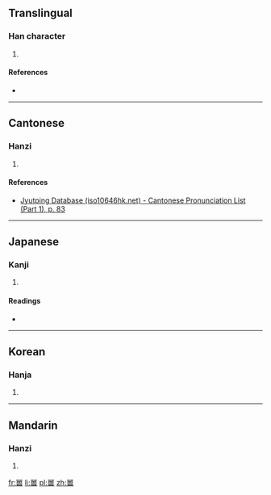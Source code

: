 ==Translingual==

===Han character===
{{Han char|rn=30|rad=口|as=12|sn=15|four=|canj=口口田一口 (RRWMR)|ids=⿱⿳⿰[[口]]口[[田]][[一]]口}}

# {{defn|Han|sort=口12}}

====References====
* {{Han ref|kx=0207.330|dkj=04279|dj=0430.280|hdz=10683.060|uh=563C|ud=22076}}

----

==Cantonese==

===Hanzi===
{{yue-hanzi|jyut=[[cuk1]]|y=chuk1}}

# {{defn|lang=yue|sort=口12}}

====References====
*[http://www.iso10646hk.net/jp/document/download.jsp Jyutping Database (iso10646hk.net) - Cantonese Pronunciation List (Part 1), p. 83]

----

==Japanese==

===Kanji===
{{ja-kanji|grade=|rs=口12}}

# {{defn|lang=ja|sort=口12}}

====Readings====
* {{ja-readings|on=[[きゅう]] (kyū), [[く]] (ku), [[ちゅう]] (chū)|kun=[[やしなう]] (yashinau)}}

----

==Korean==

===Hanja===
{{ko-hanja|hangeul=휴|rv=hyu|mr=hyu}}

# {{defn|lang=ko|sort=口12}}

----

==Mandarin==

===Hanzi===
{{cmn-hanzi|pin=[[xiù]] ([[xiu4]])|wg=hsiu<sup>4</sup>}}

# {{defn|lang=cmn|sort=口12}}

[[fr:嘼]]
[[li:嘼]]
[[pl:嘼]]
[[zh:嘼]]